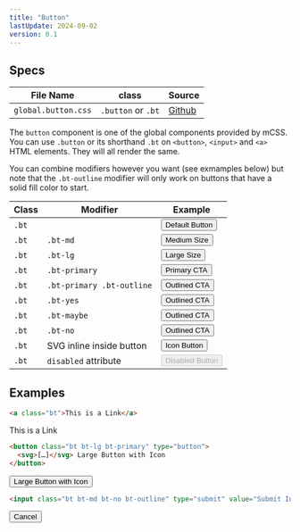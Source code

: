 ```yaml
---
title: "Button"
lastUpdate: 2024-09-02
version: 0.1
---
```



## Specs

<section class="prose">

| File Name           | class              | Source                                                                                 |
| ------------------- | ------------------ | -------------------------------------------------------------------------------------- |
| `global.button.css` | `.button` or `.bt` | [Github](https://github.com/minimaldesign/mCSS/blob/main/src/styles/global.button.css) |

The `button` component is one of the global components provided by mCSS. You can use `.button` or its shorthand `.bt` on `<button>`, `<input>` and `<a>` HTML elements. They will all render the same.

You can combine modifiers however you want (see exmamples below) but note that the `.bt-outline` modifier will only work on buttons that have a solid fill color to start.

| Class | Modifier                  | Example                                                              |
| ----- | ------------------------- | -------------------------------------------------------------------- |
| `.bt` |                           | <button class="bt">Default Button</button>                           |
| `.bt` | `.bt-md`                  | <button class="bt bt-md">Medium Size</button>                        |
| `.bt` | `.bt-lg`                  | <button class="bt bt-lg">Large Size</button>                         |
| `.bt` | `.bt-primary`             | <button class="bt bt-primary">Primary CTA</button>                   |
| `.bt` | `.bt-primary .bt-outline` | <button class="bt bt-primary bt-outline">Outlined CTA</button>       |
| `.bt` | `.bt-yes`                 | <button class="bt bt-yes">Outlined CTA</button>                      |
| `.bt` | `.bt-maybe`               | <button class="bt bt-maybe">Outlined CTA</button>                    |
| `.bt` | `.bt-no`                  | <button class="bt bt-no">Outlined CTA</button>                       |
| `.bt` | SVG inline inside button  | <button class="bt"><Fragment set:html={arrow} />Icon Button</button> |
| `.bt` | `disabled` attribute      | <button class="bt" disabled>Disabled Button</button>                 |

</section>

## Examples

```html
<a class="bt">This is a Link</a>
```

<a class="bt">This is a Link</a>

```html
<button class="bt bt-lg bt-primary" type="button">
  <svg>[…]</svg> Large Button with Icon
</button>
```

<button class="bt bt-lg bt-primary" type="button">
  <Fragment set:html={arrow} />
  Large Button with Icon
</button>

```html
<input class="bt bt-md bt-no bt-outline" type="submit" value="Submit Input" />
```

<input class="bt bt-md bt-no bt-outline" type="submit" value="Cancel" />
